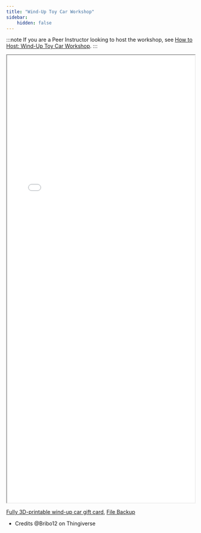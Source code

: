 ```yaml
---
title: "Wind-Up Toy Car Workshop"
sidebar:
    hidden: false
---
```


:::note
If you are a Peer Instructor looking to host the workshop, see [How to Host: Wind-Up Toy Car Workshop](/workshop/3d-windup-car-internal/).
:::


<iframe src="/wkshp-3d-windup-car-slides.pdf" width="100%" height="1200px" style="min-height: 450px">
  <embed src="/wkshp-3d-windup-car-slides" type="application/pdf" />
</iframe>


[Fully 3D-printable wind-up car gift card](https://www.thingiverse.com/thing:3308710), <a href="/wkshp-3d-windup-car-backup.zip" download>File Backup</a>
- Credits @Bribo12 on Thingiverse
